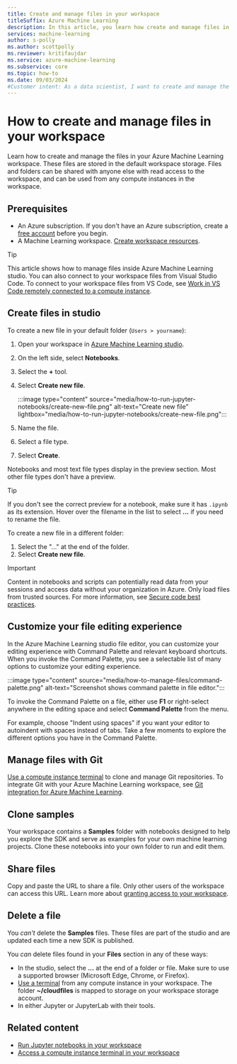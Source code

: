 ```yaml
---
title: Create and manage files in your workspace
titleSuffix: Azure Machine Learning
description: In this article, you learn how create and manage files in your workspace in Azure Machine Learning studio.
services: machine-learning
author: s-polly
ms.author: scottpolly
ms.reviewer: kritifaujdar
ms.service: azure-machine-learning
ms.subservice: core
ms.topic: how-to
ms.date: 09/03/2024
#Customer intent: As a data scientist, I want to create and manage the files in my workspace in Azure Machine Learning studio.
---
```


# How to create and manage files in your workspace

Learn how to create and manage the files in your Azure Machine Learning workspace. These files are stored in the default workspace storage. Files and folders can be shared with anyone else with read access to the workspace, and can be used from any compute instances in the workspace.

## Prerequisites

* An Azure subscription. If you don't have an Azure subscription, create a [free account](https://azure.microsoft.com/free/) before you begin.
* A Machine Learning workspace. [Create workspace resources](quickstart-create-resources.md).

> [!TIP]
> This article shows how to manage files inside Azure Machine Learning studio. You can also connect to your workspace files from Visual Studio Code. To connect to your workspace files from VS Code, see [Work in VS Code remotely connected to a compute instance](how-to-work-in-vs-code-remote.md).

## Create files in studio

To create a new file in your default folder (`Users > yourname`):

1. Open your workspace in [Azure Machine Learning studio](https://ml.azure.com).
1. On the left side, select **Notebooks**.
1. Select the **+** tool.
1. Select  **Create new file**.

    :::image type="content" source="media/how-to-run-jupyter-notebooks/create-new-file.png" alt-text="Create new file" lightbox="media/how-to-run-jupyter-notebooks/create-new-file.png":::

1. Name the file.
1. Select a file type.
1. Select **Create**.

Notebooks and most text file types display in the preview section. Most other file types don't have a preview. 

> [!TIP]
> If you don't see the correct preview for a notebook, make sure it has `.ipynb` as its extension. Hover over the filename in the list to select **...** if you need to rename the file. 

To create a new file in a different folder:

1. Select the "..." at the end of the folder.
1. Select **Create new file**.

> [!IMPORTANT]
> Content in notebooks and scripts can potentially read data from your sessions and access data without your organization in Azure. Only load files from trusted sources. For more information, see [Secure code best practices](concept-secure-code-best-practice.md#azure-machine-learning-studio-notebooks).

## Customize your file editing experience

In the Azure Machine Learning studio file editor, you can customize your editing experience with Command Palette and relevant keyboard shortcuts. When you invoke the Command Palette, you see a selectable list of many options to customize your editing experience.

:::image type="content" source="media/how-to-manage-files/command-palette.png" alt-text="Screenshot shows command palette in file editor.":::

To invoke the Command Palette on a file, either use **F1** or right-select anywhere in the editing space and select **Command Palette** from the menu.

For example, choose "Indent using spaces" if you want your editor to autoindent with spaces instead of tabs. Take a few moments to explore the different options you have in the Command Palette.


## Manage files with Git

[Use a compute instance terminal](how-to-access-terminal.md#git) to clone and manage Git repositories. To integrate Git with your Azure Machine Learning workspace, see  [Git integration for Azure Machine Learning](concept-train-model-git-integration.md).

## Clone samples

Your workspace contains a **Samples** folder with notebooks designed to help you explore the SDK and serve as examples for your own machine learning projects. Clone these notebooks into your own folder to run and edit them. 

## Share files

Copy and paste the URL to share a file. Only other users of the workspace can access this URL. Learn more about [granting access to your workspace](how-to-assign-roles.md).

## Delete a file

You *can't* delete the **Samples** files. These files are part of the studio and are updated each time a new SDK is published. 

You *can* delete files found in your **Files** section in any of these ways:

* In the studio, select the **...** at the end of a folder or file. Make sure to use a supported browser (Microsoft Edge, Chrome, or Firefox).
* [Use a terminal](how-to-access-terminal.md) from any compute instance in your workspace. The folder **~/cloudfiles** is mapped to storage on your workspace storage account.
* In either Jupyter or JupyterLab with their tools.

## Related content

* [Run Jupyter notebooks in your workspace](how-to-run-jupyter-notebooks.md)
* [Access a compute instance terminal in your workspace](how-to-access-terminal.md)